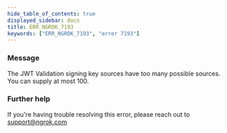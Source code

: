 ```yaml
---
hide_table_of_contents: true
displayed_sidebar: docs
title: ERR_NGROK_7193
keywords: ["ERR_NGROK_7193", "error 7193"]
---
```


### Message

The JWT Validation signing key sources have too many possible sources. You can supply at most 100.

### Further help

If you're having trouble resolving this error, please reach out to [support@ngrok.com](mailto:support@ngrok.com?subject=Help%20with%20ERR_NGROK_7193)
